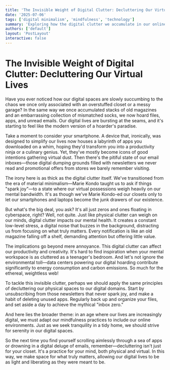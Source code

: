 ```yaml
---
title: 'The Invisible Weight of Digital Clutter: Decluttering Our Virtual Lives'
date: '2025-07-06'
tags: ['digital minimalism', 'mindfulness', 'technology']
summary: 'Exploring how the digital clutter we accumulate in our online worlds mirrors the chaos of our physical spaces, and how it impacts our mental well-being.'
authors: ['default']
layout: 'PostLayout'
interactive: false
---
```


# The Invisible Weight of Digital Clutter: Decluttering Our Virtual Lives

Have you ever noticed how our digital spaces are slowly succumbing to the chaos we once only associated with an overstuffed closet or a messy garage? In the same way we once accumulated stacks of old magazines and an embarrassing collection of mismatched socks, we now hoard files, apps, and unread emails. Our digital lives are bursting at the seams, and it's starting to feel like the modern version of a hoarder's paradise.

Take a moment to consider your smartphone. A device that, ironically, was designed to simplify our lives now houses a labyrinth of apps you downloaded on a whim, hoping they'd transform you into a productivity ninja or a culinary genius. Yet, they've mostly become icons of good intentions gathering virtual dust. Then there's the pitiful state of our email inboxes—those digital dumping grounds filled with newsletters we never read and promotional offers from stores we barely remember visiting.

The irony here is as thick as the digital clutter itself. We've transitioned from the era of material minimalism—Marie Kondo taught us to ask if things "spark joy"—to a state where our virtual possessions weigh heavily on our mental bandwidth. It's as though we've Marie Kondo-ed our closets only to let our smartphones and laptops become the junk drawers of our existence.

But what's the big deal, you ask? It's all just zeros and ones floating in cyberspace, right? Well, not quite. Just like physical clutter can weigh on our minds, digital clutter impacts our mental health. It creates a constant low-level stress, a digital noise that buzzes in the background, distracting us from focusing on what truly matters. Every notification is like an old magazine falling off a shelf, demanding attention but offering little value.

The implications go beyond mere annoyance. This digital clutter can affect our productivity and creativity. It's hard to find inspiration when your mental workspace is as cluttered as a teenager's bedroom. And let's not ignore the environmental toll—data centers powering our digital hoarding contribute significantly to energy consumption and carbon emissions. So much for the ethereal, weightless web!

To tackle this invisible clutter, perhaps we should apply the same principles of decluttering our physical spaces to our digital domains. Start by unsubscribing from those newsletters that never spark joy, and make a habit of deleting unused apps. Regularly back up and organize your files, and set aside a day to achieve the mythical "inbox zero."

And here lies the broader theme: in an age where our lives are increasingly digital, we must adapt our mindfulness practices to include our online environments. Just as we seek tranquility in a tidy home, we should strive for serenity in our digital spaces.

So the next time you find yourself scrolling aimlessly through a sea of apps or drowning in a digital deluge of emails, remember—decluttering isn't just for your closet. It's a practice for your mind, both physical and virtual. In this way, we make space for what truly matters, allowing our digital lives to be as light and liberating as they were meant to be.